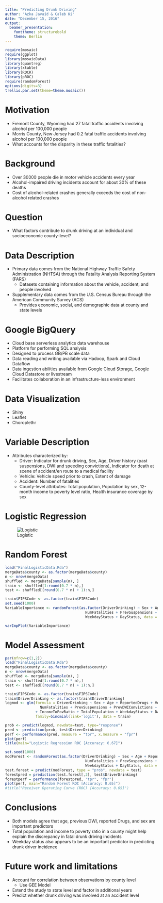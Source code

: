 ```yaml
---
title: "Predicting Drunk Driving"
author: "Azka Javaid & Caleb Ki"
date: "December 15, 2016"
output:
  beamer_presentation:
    fonttheme: structurebold
    theme: Berlin
---
```


```r
require(mosaic)
require(ggplot)
library(mosaicData)
library(quantreg)
library(xtable)
library(ROCR)
library(pROC)
require(randomForest)
options(digits=3)
trellis.par.set(theme=theme.mosaic())
```

# Motivation
- Fremont County, Wyoming had 27 fatal traffic accidents involving alcohol per 100,000 people 
- Morris County, New Jersey had 0.2 fatal traffic accidents involving alcohol per 100,000 people
- What accounts for the disparity in these traffic fatalities?

# Background 
- Over 30000 people die in motor vehicle accidents every year 
- Alcohol-impaired driving incidents account for about 30% of these deaths
- Cost of alcohol-related crashes generally exceeds the cost of non-alcohol related crashes

# Question 
- What factors contribute to drunk driving at an individual and socioeconomic county-level?

# Data Description
- Primary data comes from the National Highway Traffic Safety Administration (NHTSA) through the Fatality Analysis Reporting System (FARS)
    - Datasets containing information about the vehicle, accident, and people involved
- Supplementary data comes from the U.S. Census Bureau through the American Community Survey (ACS)
    - Provides economic, social, and demographic data at county and state levels
    
    
# Google BigQuery 

- Cloud base serverless analytics data warehouse 
- Platform for performing SQL analysis 
- Designed to process GB/PB scale data 
- Data reading and writing available via Hadoop, Spark and Cloud Dataflow
- Data ingestion abilities available from Google Cloud Storage, Google 
  Cloud Datastore or livestream 
- Facilitates collaboration in an infrastructure-less environment 


# Data Visualization
- Shiny
- Leaflet
- Choroplethr


# Variable Description 

- Attributes characterized by:
    - Driver: Indicator for drunk driving, Sex, Age, Driver history (past suspensions, DWI and speeding convictions), Indicator for death at scene of accident/en route to a medical facility 
    - Vehicle: Vehicle speed prior to crash, Extent of damage
    - Accident: Number of fatalities
    - County-level attributes: Total population, Population by sex, 12-month income to poverty level ratio, Health 
      insurance coverage by sex

# Logistic Regression 

![Logistic](FARSLogistic4.png)

# Random Forest 

```r
load("FinalLogisticData.Rda")
mergeData$county <- as.factor(mergeData$county)
n <- nrow(mergeData)
shuffled <- mergeData[sample(n), ]
train <- shuffled[1:round(0.7 * n),]
test <- shuffled[(round(0.7 * n) + 1):n,]

train$FIPSCode <- as.factor(train$FIPSCode)
set.seed(1000)
VariableImportance <- randomForest(as.factor(DriverDrinking) ~ Sex + Age + ReportedDrugs + VehicleSpeed + DeathSceneStatus +
                                     NumFatalities + PrevSuspensions + PrevDWIConvictions + PrevSpeeding + IncomeToPovRatio + TotalPopulation + 
                                     WeekdayStatus + DayStatus, data = train, ntree = 50, mtry = 4, keep.forest = FALSE, importance = TRUE)

varImpPlot(VariableImportance)
```


# Model Assessment

```r
par(mfrow=c(1,2))
load("FinalLogisticData.Rda")
mergeData$county <- as.factor(mergeData$county)
n <- nrow(mergeData)
shuffled <- mergeData[sample(n), ]
train <- shuffled[1:round(0.7 * n),]
test <- shuffled[(round(0.7 * n) + 1):n,]

train$FIPSCode <- as.factor(train$FIPSCode)
train$DriverDrinking <- as.factor(train$DriverDrinking)
logmod <- glm(formula = DriverDrinking ~ Sex + Age + ReportedDrugs + VehicleSpeed + DeathSceneStatus + 
                NumFatalities + PrevSuspensions + PrevDWIConvictions + PrevSpeeding 
              + IncomeToPovRatio + TotalPopulation + WeekdayStatus + DayStatus,
              family=binomial(link='logit'), data = train)

prob <- predict(logmod, newdata=test, type="response")
pred <- prediction(prob, test$DriverDrinking)
perf <- performance(pred, measure = "tpr", x.measure = "fpr")
plot(perf)
title(main="Logistic Regression ROC [Accuracy: 0.67]") 

set.seed(1000)
modForest <- randomForest(as.factor(DriverDrinking) ~ Sex + Age + ReportedDrugs + VehicleSpeed + DeathSceneStatus +  
                                     NumFatalities + PrevSuspensions + PrevDWIConvictions + PrevSpeeding + IncomeToPovRatio + TotalPopulation + 
                                     WeekdayStatus + DayStatus, data = train, ntree = 50, mtry = 4, keep.forest = TRUE, importance = TRUE)
test.forest = predict(modForest, type = "prob", newdata = test)
forestpred = prediction(test.forest[,2], test$DriverDrinking)
forestperf = performance(forestpred, "tpr", "fpr")
plot(perf, main="Random Forest ROC [Accuracy: 0.65]")
#title("Receiver Operating Curve (ROC) [Accuracy: 0.65]")
```


# Conclusions 

- Both models agree that age, previous DWI, reported Drugs, and sex are important predictors
- Total population and income to poverty ratio in a county might help explain the discrepancy in fatal drunk driving incidents
- Weekday status also appears to be an important predictor in predicting drunk driver incidence

# Future work and limitations

- Account for correlation between observations by county level 
    - Use GEE Model
- Extend the study to state level and factor in additional years 
- Predict whether drunk driving was involved at an accident level 


